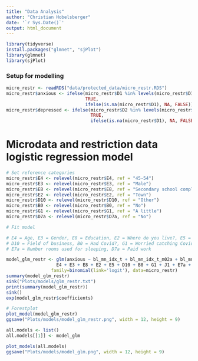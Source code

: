 ```yaml
---
title: "Data Analysis"
author: "Christian Hobelsberger"
date: '`r Sys.Date()`'
output: html_document
---
```


```r
library(tidyverse)
install.packages("glmnet", "sjPlot")
library(glmnet)
library(sjPlot)
```

### Setup for modelling
```r
micro_restr <- readRDS("data/protected_data/micro_restr.RDS")
micro_restr$anxious <- ifelse(micro_restr$D1 %in% levels(micro_restr$D1)[4:5], 
                              TRUE,
                              ifelse(is.na(micro_restr$D1), NA, FALSE))
micro_restr$depressed <- ifelse(micro_restr$D2 %in% levels(micro_restr$D1)[4:5], 
                                TRUE, 
                                ifelse(is.na(micro_restr$D1), NA, FALSE))
```

# Microdata and restriction data logistic regression model
```r
# Set reference categories
micro_restr$E4 <- relevel(micro_restr$E4, ref = "45-54")
micro_restr$E3 <- relevel(micro_restr$E3, ref = "Male")
micro_restr$E8 <- relevel(micro_restr$E8, ref = "Secondary school complete")
micro_restr$E2 <- relevel(micro_restr$E2, ref = "Town")
micro_restr$D10 <- relevel(micro_restr$D10, ref = "Other")
micro_restr$B0 <- relevel(micro_restr$B0, ref = "No")
micro_restr$G1 <- relevel(micro_restr$G1, ref = "A little")
micro_restr$D7a <- relevel(micro_restr$D7a, ref = "No")

# Fit model

# E4 = Age, E3 = Gender, E8 = Education, E2 = Where do you live?, E5 = Number people slept in same place
# D10 = Field of business, B0 = Had Covid?, G1 = Worried catching Covid?, J1 = Number children in houshold
# E7a = Number rooms used for sleeping, D7a = Paid work

model_glm_restr <- glm(anxious ~ bl_mn_idx_t + bl_mn_idx_t_m02a + bl_mn_idx_t_m02b + bl_mn_idx_t_m03 + bl_mn_idx_t_m16 + 
                   E4 + E3 + E8 + E2 + E5 + D10 + B0 + G1 + J1 + E7a + D7a,
                 family=binomial(link='logit'), data=micro_restr)
summary(model_glm_restr)
sink("Plots/models/glm_restr.txt")
print(summary(model_glm_restr))
sink()
exp(model_glm_restr$coefficients)

# Forestplot
plot_model(model_glm_restr)
ggsave("Plots/models/model_glm_restr.png", width = 12, height = 9)

all.models <- list()
all.models[[1]] <- model_glm

plot_models(all.models)
ggsave("Plots/models/model_glm.png", width = 12, height = 9)
```